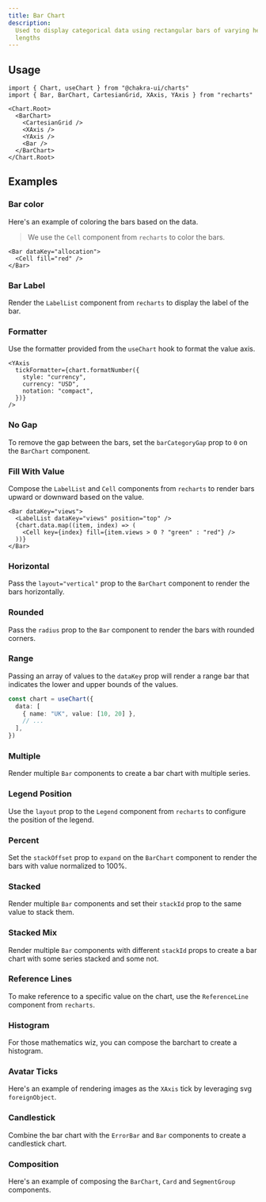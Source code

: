 ```yaml
---
title: Bar Chart
description:
  Used to display categorical data using rectangular bars of varying heights or
  lengths
---
```


<ExampleTabs name="charts/bar-chart-basic" />

## Usage

```tsx
import { Chart, useChart } from "@chakra-ui/charts"
import { Bar, BarChart, CartesianGrid, XAxis, YAxis } from "recharts"
```

```tsx
<Chart.Root>
  <BarChart>
    <CartesianGrid />
    <XAxis />
    <YAxis />
    <Bar />
  </BarChart>
</Chart.Root>
```

## Examples

### Bar color

Here's an example of coloring the bars based on the data.

> We use the `Cell` component from `recharts` to color the bars.

```tsx
<Bar dataKey="allocation">
  <Cell fill="red" />
</Bar>
```

<ExampleTabs name="charts/bar-chart-bar-color" />

### Bar Label

Render the `LabelList` component from `recharts` to display the label of the
bar.

<ExampleTabs name="charts/bar-chart-with-bar-label" />

### Formatter

Use the formatter provided from the `useChart` hook to format the value axis.

```tsx
<YAxis
  tickFormatter={chart.formatNumber({
    style: "currency",
    currency: "USD",
    notation: "compact",
  })}
/>
```

<ExampleTabs name="charts/bar-chart-with-formatter" />

### No Gap

To remove the gap between the bars, set the `barCategoryGap` prop to `0` on the
`BarChart` component.

<ExampleTabs name="charts/bar-chart-with-no-gap" />

### Fill With Value

Compose the `LabelList` and `Cell` components from `recharts` to render bars
upward or downward based on the value.

```tsx /fill={item.views > 0 ? "green" : "red"}/
<Bar dataKey="views">
  <LabelList dataKey="views" position="top" />
  {chart.data.map((item, index) => (
    <Cell key={index} fill={item.views > 0 ? "green" : "red"} />
  ))}
</Bar>
```

<ExampleTabs name="charts/bar-chart-fill-with-value" />

### Horizontal

Pass the `layout="vertical"` prop to the `BarChart` component to render the bars
horizontally.

<ExampleTabs name="charts/bar-chart-horizontal" />

### Rounded

Pass the `radius` prop to the `Bar` component to render the bars with rounded
corners.

<ExampleTabs name="charts/bar-chart-rounded" />

### Range

Passing an array of values to the `dataKey` prop will render a range bar that
indicates the lower and upper bounds of the values.

```ts /value: [10, 20]/
const chart = useChart({
  data: [
    { name: "UK", value: [10, 20] },
    // ...
  ],
})
```

<ExampleTabs name="charts/bar-chart-range" />

### Multiple

Render multiple `Bar` components to create a bar chart with multiple series.

<ExampleTabs name="charts/bar-chart-multiple" />

### Legend Position

Use the `layout` prop to the `Legend` component from `recharts` to configure the
position of the legend.

<ExampleTabs name="charts/bar-chart-legend-position" />

### Percent

Set the `stackOffset` prop to `expand` on the `BarChart` component to render the
bars with value normalized to 100%.

<ExampleTabs name="charts/bar-chart-percent" />

### Stacked

Render multiple `Bar` components and set their `stackId` prop to the same value
to stack them.

<ExampleTabs name="charts/bar-chart-stacked" />

### Stacked Mix

Render multiple `Bar` components with different `stackId` props to create a bar
chart with some series stacked and some not.

<ExampleTabs name="charts/bar-chart-stacked-mix" />

### Reference Lines

To make reference to a specific value on the chart, use the `ReferenceLine`
component from `recharts`.

<ExampleTabs name="charts/bar-chart-with-reference-lines" />

### Histogram

For those mathematics wiz, you can compose the barchart to create a histogram.

<ExampleTabs name="charts/bar-chart-histogram" />

### Avatar Ticks

Here's an example of rendering images as the `XAxis` tick by leveraging svg
`foreignObject`.

<ExampleTabs name="charts/bar-chart-with-avatar-ticks" />

### Candlestick

Combine the bar chart with the `ErrorBar` and `Bar` components to create a
candlestick chart.

<ExampleTabs name="charts/bar-chart-candlestick" />

### Composition

Here's an example of composing the `BarChart`, `Card` and `SegmentGroup`
components.

<ExampleTabs name="charts/bar-chart-composition" />
